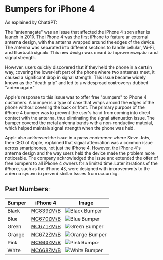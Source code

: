 
# Bumpers for iPhone 4

As explained by ChatGPT:

The "antennagate" was an issue that affected the iPhone 4 soon after its launch in 2010. The iPhone 4 was the first iPhone to feature an external antenna design, with the antenna wrapped around the edges of the device. The antenna was separated into different sections to handle cellular, Wi-Fi, and Bluetooth signals. This new design was meant to improve reception and signal strength.

However, users quickly discovered that if they held the phone in a certain way, covering the lower-left part of the phone where two antennas meet, it caused a significant drop in signal strength. This issue became widely known as the "death grip" and led to a widespread controversy dubbed "antennagate."

Apple's response to this issue was to offer free "bumpers" to iPhone 4 customers. A bumper is a type of case that wraps around the edges of the phone without covering the back or front. The primary purpose of the iPhone 4 bumper was to prevent the user's hand from coming into direct contact with the antenna, thus eliminating the signal attenuation issue. The bumper covered the metal antenna bands with a non-conductive material, which helped maintain signal strength when the phone was held.

Apple also addressed the issue in a press conference where Steve Jobs, then CEO of Apple, explained that signal attenuation was a common issue across smartphones, not just the iPhone 4. However, the iPhone 4's antenna design and the way users held the device made the problem more noticeable. The company acknowledged the issue and extended the offer of free bumpers to all iPhone 4 owners for a limited time. Later iterations of the iPhone, such as the iPhone 4S, were designed with improvements to the antenna system to prevent similar issues from occurring.

## Part Numbers:

| Bumper | iPhone 4 | Image |
| --- | --- | --- |
| Black | [MC839<wbr/>ZM/B](/iphone_4/MC839) | ![Black Bumper](/everypreview/MC839.png) |
| Blue | [MC670<wbr/>ZM/B](/iphone_4/MC670) | ![Blue Bumper](/everypreview/MC670.png) |
| Green | [MC671<wbr/>ZM/B](/iphone_4/MC671) | ![Green Bumper](/everypreview/MC671.png) |
| Orange | [MC672<wbr/>ZM/B](/iphone_4/MC672) | ![Orange Bumper](/everypreview/MC672.png) |
| Pink | [MC669<wbr/>ZM/B](/iphone_4/MC669) | ![Pink Bumper](/everypreview/MC669.png) |
| White | [MC668<wbr/>ZM/B](/iphone_4/MC668) | ![White Bumper](/everypreview/MC668.png) |
